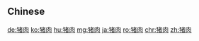 {{also|豬肉}}
==Chinese==
{{zh-see|豬肉}}

[[de:猪肉]]
[[ko:猪肉]]
[[hu:猪肉]]
[[mg:猪肉]]
[[ja:猪肉]]
[[ro:猪肉]]
[[chr:猪肉]]
[[zh:猪肉]]